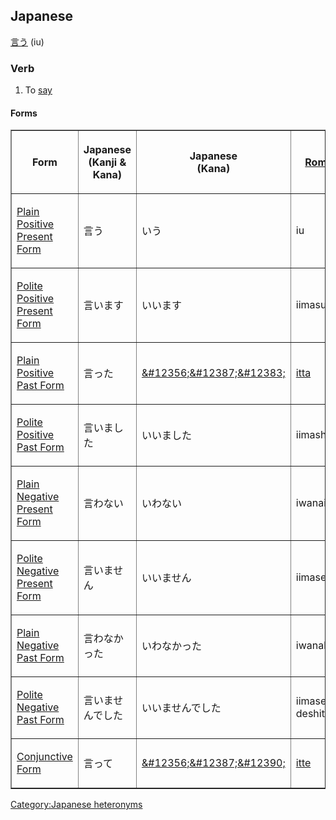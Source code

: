 ==Japanese==

[[言]]う (iu)

=== Verb ===
#To [[say]]

==== Forms ====

<TABLE border>

<TR>
<TH>Form</TH>
<TH>Japanese<BR>(Kanji & Kana)</TH>
<TH>Japanese<BR>(Kana)</TH>
<TH>[[Romaji]]</TH>
<TH>Translation</TH>
</TR>

<TR>
<TD>[[Japanese Plain Positive Present Form|Plain Positive Present Form]]</TD>
<TD>&#35328;&#12358;</TD>
<TD>&#12356;&#12358;</TD>
<TD>iu</TD>
<TD>To say</TD>
</TR>

<TR>
<TD>[[Japanese Polite Positive Present Form|Polite Positive Present Form]]</TD>
<TD>&#35328;&#12356;&#12414;&#12377;</TD>
<TD>&#12356;&#12356;&#12414;&#12377;</TD>
<TD>iimasu</TD>
<TD>To say</TD>
</TR>

<TR>
<TD>[[Japanese Plain Positive Past Form|Plain Positive Past Form]]</TD>
<TD>&#35328;&#12387;&#12383;</TD>
<TD>[[&#12356;&#12387;&#12383;]]</TD>
<TD>[[itta]]</TD>
<TD>To have said</TD>
</TR>

<TR>
<TD>[[Japanese Polite Positive Past Form|Polite Positive Past Form]]</TD>
<TD>&#35328;&#12356;&#12414;&#12375;&#12383;</TD>
<TD>&#12356;&#12356;&#12414;&#12375;&#12383;</TD>
<TD>iimashita</TD>
<TD>To have said</TD>
</TR>

<TR>
<TD>[[Japanese Plain Negative Present Form|Plain Negative Present Form]]</TD>
<TD>&#35328;&#12431;&#12394;&#12356;</TD>
<TD>&#12356;&#12431;&#12394;&#12356;</TD>
<TD>iwanai</TD>
<TD>To not say</TD>
</TR>

<TR>
<TD>[[Japanese Polite Negative Present Form|Polite Negative Present Form]]</TD>
<TD>&#35328;&#12356;&#12414;&#12379;&#12435;</TD>
<TD>&#12356;&#12356;&#12414;&#12379;&#12435;</TD>
<TD>iimasen</TD>
<TD>To not say</TD>
</TR>

<TR>
<TD>[[Japanese Plain Negative Past Form|Plain Negative Past Form]]</TD>
<TD>&#35328;&#12431;&#12394;&#12363;&#12387;&#12383;</TD>
<TD>&#12356;&#12431;&#12394;&#12363;&#12387;&#12383;</TD>
<TD>iwanakatta</TD>
<TD>To have not said</TD>
</TR>

<TR>
<TD>[[Japanese Polite Negative Past Form|Polite Negative Past Form]]</TD>
<TD>&#35328;&#12356;&#12414;&#12379;&#12435;&#12391;&#12375;&#12383;</TD>
<TD>&#12356;&#12356;&#12414;&#12379;&#12435;&#12391;&#12375;&#12383;</TD>
<TD>iimasen deshita</TD>
<TD>To have not said</TD>
</TR>

<TR>
<TD>[[Japanese Conjunctive Form|Conjunctive Form]]</TD>
<TD>&#35328;&#12387;&#12390;</TD>
<TD>[[&#12356;&#12387;&#12390;]]</TD>
<TD>[[itte]]</TD>
<TD>saying</TD>
</TR>

</TABLE>

[[Category:Japanese heteronyms]]